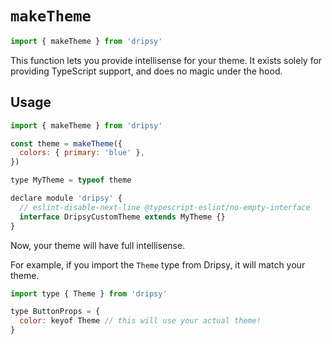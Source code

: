 # `makeTheme`

```jsx
import { makeTheme } from 'dripsy'
```

This function lets you provide intellisense for your theme. It exists solely for providing TypeScript support, and does no magic under the hood.

## Usage

```jsx
import { makeTheme } from 'dripsy'

const theme = makeTheme({
  colors: { primary: 'blue' },
})

type MyTheme = typeof theme

declare module 'dripsy' {
  // eslint-disable-next-line @typescript-eslint/no-empty-interface
  interface DripsyCustomTheme extends MyTheme {}
}
```

Now, your theme will have full intellisense.

For example, if you import the `Theme` type from Dripsy, it will match your theme.

```jsx
import type { Theme } from 'dripsy'

type ButtonProps = {
  color: keyof Theme // this will use your actual theme!
}
```
